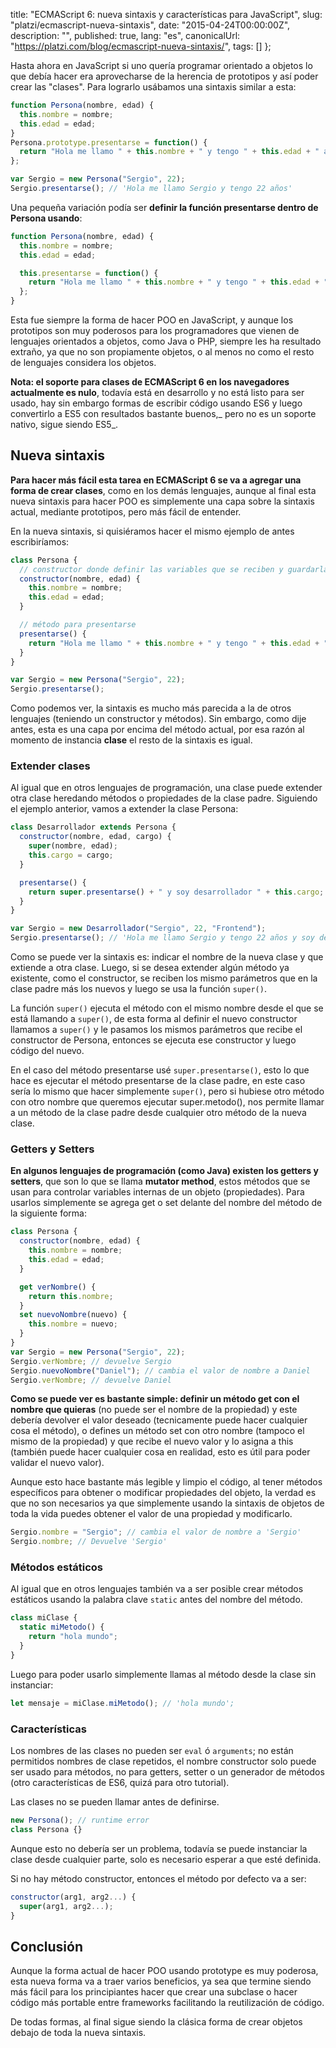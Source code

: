 
  title: "ECMAScript 6: nueva sintaxis y características para JavaScript",
  slug: "platzi/ecmascript-nueva-sintaxis",
  date: "2015-04-24T00:00:00Z",
  description: "",
  published: true,
  lang: "es",
  canonicalUrl: "https://platzi.com/blog/ecmascript-nueva-sintaxis/",
  tags: []
};


Hasta ahora en JavaScript si uno quería programar orientado a objetos lo que debía hacer era aprovecharse de la herencia de prototipos y así poder crear las "clases". Para lograrlo usábamos una sintaxis similar a esta:

```js
function Persona(nombre, edad) {
  this.nombre = nombre;
  this.edad = edad;
}
Persona.prototype.presentarse = function() {
  return "Hola me llamo " + this.nombre + " y tengo " + this.edad + " años";
};

var Sergio = new Persona("Sergio", 22);
Sergio.presentarse(); // 'Hola me llamo Sergio y tengo 22 años'
```

Una pequeña variación podía ser **definir la función presentarse dentro de Persona usando**:

```js
function Persona(nombre, edad) {
  this.nombre = nombre;
  this.edad = edad;

  this.presentarse = function() {
    return "Hola me llamo " + this.nombre + " y tengo " + this.edad + " años";
  };
}
```

Esta fue siempre la forma de hacer POO en JavaScript, y aunque los prototipos son muy poderosos para los programadores que vienen de lenguajes orientados a objetos, como Java o PHP, siempre les ha resultado extraño, ya que no son propiamente objetos, o al menos no como el resto de lenguajes considera los objetos.

**Nota: el soporte para clases de ECMAScript 6 en los navegadores actualmente es nulo**, todavía está en desarrollo y no está listo para ser usado, hay sin embargo formas de escribir código usando ES6 y luego convertirlo a ES5 con resultados bastante buenos,_ pero no es un soporte nativo, sigue siendo ES5_.

## Nueva sintaxis

**Para hacer más fácil esta tarea en ECMAScript 6 se va a agregar una forma de crear clases**, como en los demás lenguajes, aunque al final esta nueva sintaxis para hacer POO es simplemente una capa sobre la sintaxis actual, mediante prototipos, pero más fácil de entender.

En la nueva sintaxis, si quisiéramos hacer el mismo ejemplo de antes escribiríamos:

```js
class Persona {
  // constructor donde definir las variables que se reciben y guardarlas en el objeto usando this
  constructor(nombre, edad) {
    this.nombre = nombre;
    this.edad = edad;
  }

  // método para presentarse
  presentarse() {
    return "Hola me llamo " + this.nombre + " y tengo " + this.edad + " años";
  }
}

var Sergio = new Persona("Sergio", 22);
Sergio.presentarse();
```

Como podemos ver, la sintaxis es mucho más parecida a la de otros lenguajes (teniendo un constructor y métodos). Sin embargo, como dije antes, esta es una capa por encima del método actual, por esa razón al momento de instancia **clase** el resto de la sintaxis es igual.

### Extender clases

Al igual que en otros lenguajes de programación, una clase puede extender otra clase heredando métodos o propiedades de la clase padre. Siguiendo el ejemplo anterior, vamos a extender la clase Persona:

```js
class Desarrollador extends Persona {
  constructor(nombre, edad, cargo) {
    super(nombre, edad);
    this.cargo = cargo;
  }

  presentarse() {
    return super.presentarse() + " y soy desarrollador " + this.cargo;
  }
}

var Sergio = new Desarrollador("Sergio", 22, "Frontend");
Sergio.presentarse(); // 'Hola me llamo Sergio y tengo 22 años y soy desarrollador Frontend'
```

Como se puede ver la sintaxis es: indicar el nombre de la nueva clase y que extiende a otra clase. Luego, si se desea extender algún método ya existente, como el constructor, se reciben los mismo parámetros que en la clase padre más los nuevos y luego se usa la función `super()`.

La función `super()` ejecuta el método con el mismo nombre desde el que se está llamando a `super()`, de esta forma al definir el nuevo constructor llamamos a `super()` y le pasamos los mismos parámetros que recibe el constructor de Persona, entonces se ejecuta ese constructor y luego código del nuevo.

En el caso del método presentarse usé `super.presentarse()`, esto lo que hace es ejecutar el método presentarse de la clase padre, en este caso sería lo mismo que hacer simplemente `super()`, pero si hubiese otro método con otro nombre que queremos ejecutar super.metodo(), nos permite llamar a un método de la clase padre desde cualquier otro método de la nueva clase.

### Getters y Setters

**En algunos lenguajes de programación (como Java) existen los getters y setters**, que son lo que se llama **mutator method**, estos métodos que se usan para controlar variables internas de un objeto (propiedades). Para usarlos simplemente se agrega get o set delante del nombre del método de la siguiente forma:

```js
class Persona {
  constructor(nombre, edad) {
    this.nombre = nombre;
    this.edad = edad;
  }

  get verNombre() {
    return this.nombre;
  }
  set nuevoNombre(nuevo) {
    this.nombre = nuevo;
  }
}
var Sergio = new Persona("Sergio", 22);
Sergio.verNombre; // devuelve Sergio
Sergio.nuevoNombre("Daniel"); // cambia el valor de nombre a Daniel
Sergio.verNombre; // devuelve Daniel
```

**Como se puede ver es bastante simple: definir un método get con el nombre que quieras** (no puede ser el nombre de la propiedad) y este debería devolver el valor deseado (tecnicamente puede hacer cualquier cosa el método), o defines un método set con otro nombre (tampoco el mismo de la propiedad) y que recibe el nuevo valor y lo asigna a this (también puede hacer cualquier cosa en realidad, esto es útil para poder validar el nuevo valor).

Aunque esto hace bastante más legible y limpio el código, al tener métodos específicos para obtener o modificar propiedades del objeto, la verdad es que no son necesarios ya que simplemente usando la sintaxis de objetos de toda la vida puedes obtener el valor de una propiedad y modificarlo.

```js
Sergio.nombre = "Sergio"; // cambia el valor de nombre a 'Sergio'
Sergio.nombre; // Devuelve 'Sergio'
```

### Métodos estáticos

Al igual que en otros lenguajes también va a ser posible crear métodos estáticos usando la palabra clave `static` antes del nombre del método.

```js
class miClase {
  static miMetodo() {
    return "hola mundo";
  }
}
```

Luego para poder usarlo simplemente llamas al método desde la clase sin instanciar:

```js
let mensaje = miClase.miMetodo(); // 'hola mundo';
```

### Características

Los nombres de las clases no pueden ser `eval` ó `arguments`; no están permitidos nombres de clase repetidos, el nombre constructor solo puede ser usado para métodos, no para getters, setter o un generador de métodos (otro características de ES6, quizá para otro tutorial).

Las clases no se pueden llamar antes de definirse.

```js
new Persona(); // runtime error
class Persona {}
```

Aunque esto no debería ser un problema, todavía se puede instanciar la clase desde cualquier parte, solo es necesario esperar a que esté definida.

Si no hay método constructor, entonces el método por defecto va a ser:

```js
constructor(arg1, arg2...) {
  super(arg1, arg2...);
}
```

## Conclusión

Aunque la forma actual de hacer POO usando prototype es muy poderosa, esta nueva forma va a traer varios beneficios, ya sea que termine siendo más fácil para los principiantes hacer que crear una subclase o hacer código más portable entre frameworks facilitando la reutilización de código.

De todas formas, al final sigue siendo la clásica forma de crear objetos debajo de toda la nueva sintaxis.
